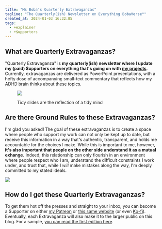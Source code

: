 ```yaml
---
title: "Ms Boba's Quarterly Extravaganzas"
tagline: "The Quarterly(ish) Newsletter on Everything BobaVerse™"
created_at: 2024-01-03 16:32:05
tags:
  - +explainer
  - +$upporters
---
```


## What are Quarterly Extravaganzas?

"Quarterly Extravaganza" is **my quarterly(ish) newsletter where I
update my (paid) $upporters on everything that's going on with [my
projects](/projects).** Currently, extravaganzas are delivered as PowerPoint
presentations, with a hefty dose of accompanying small-text commentary that
reflects how my ADHD brain thinks about these topics.

<figure>

![](./quick-context.png)

<figcaption>Tidy slides are the reflection of a tidy mind</figcaption>
</figure>

## Are there Ground Rules to these Extravaganzas?

I'm glad you asked! The goal of these extravaganzas is to create a space where
people who support my work can not only be kept up to date, but receive this
information in a way that's authentic, transparent, and holds me accountable for
the choices I make. While this is important to me, however, **it's also
important that people on the other side understand it as a mutual exhange.**
Indeed, this relationship can only flourish in an environment where people
respect who I am, understand the difficult constraints I work under, and trust
that, while I _will_ make mistakes along the way, I'm deeply committed to my
stated ideals.

![](./ground-rules.png)

## How do I get these Quarterly Extravaganzas?

To get them hot off the presses and straight to your inbox, you can become a
$upporter on either [my Patreon](https://www.patreon.com/essentialrandomness) or
[this same website](/support-me#donate) (or even
[Ko-fi](https://ko-fi.com/essentialrandomness/tiers)). Eventually, each
Extravaganza will also make it to the larger public on this blog. For a sample,
[you can read the first edition here](/posts/extravaganzas/1-now-its-time-to-find-out).

<style>{`
    img {
      padding-block: 0!important;
      border: 1px solid #eee;
      box-shadow: 4px 4px 0 0px #f5f5f5;
      width: calc(100% - 8px);
    }
    img + img {
      margin-top: 20px;
    }
    figure {
        text-align: center;
    }
    figcaption {
        margin-top: 5px;
        text-size: small;
        color: gray;
    }
    body {
        padding-bottom: 40px;
    }
`}</style>
